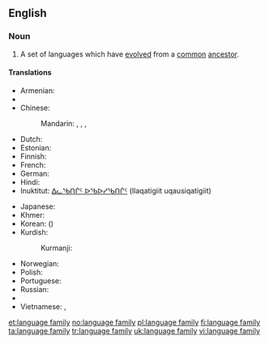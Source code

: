 ==English==
{{wikipedia}}

===Noun===
{{en-noun|language families|head=[[language]] [[family]]}}

# {{context|linguistics|lang=en}} A set of languages which have [[evolved]] from a [[common]] [[ancestor]].

====Translations====
{{trans-top|set of languages}}
* Armenian: {{t|hy|լեզվաընտանիք|sc=Armn}}
* {{trreq|Burmese}}
* Chinese:
*: Mandarin: {{t|cmn|語系|sc=Hani}}, {{t+|cmn|语系|tr=yǔxì|sc=Hani}}, {{t|cmn|語族|sc=Hani}}, {{t+|cmn|语族|tr=yǔzú|sc=Hani}}
* Dutch: {{t+|nl|taalfamilie|c}}
* Estonian: {{t|et|keelkond}}
* Finnish: {{t+|fi|kielikunta}}
* French: {{t|fr|famille de langues|f}}
* German: {{t+|de|Sprachfamilie|f}}
* Hindi: {{t|hi|भाषा-परिवार|m|tr=bhāṣā-parivār}}
* Inuktitut: [[ᐃᓚᖃᑎᒌᑦ ᐅᖃᐅᓯᖃᑎᒌᑦ]] (Ilaqatigiit uqausiqatigiit)
{{trans-mid}}
* Japanese: {{t|ja|語族|tr=ごぞく, gozoku|sc=Jpan}}
* Khmer: {{t|km|អំបូរភាសា|sc=Khmr|tr=ɑmboo pʰiesaa}}
* Korean: {{t+|ko|어족|tr=eo-jok|sc=Hang}} ({{t+|ko|語族|sc=Kore}})
* Kurdish:
*: Kurmanji: {{t|kmr|zimanmalbat|f}}
* Norwegian: {{t+|no|språkfamilie|m}}
* Polish: {{l|pl|rodzina}} {{l|pl|językowy|językowa}} {{g|f}}
* Portuguese: {{t|pt|família linguística|f}}
* Russian: {{t|ru|языковая семья|f|tr=jazykovája semʹjá|sc=Cyrl}}
* {{trreq|Tibetan}}
* Vietnamese: {{t|vi|ngữ hệ}}, {{t|vi|hệ ngôn ngữ}}
{{trans-bottom}}

[[et:language family]]
[[no:language family]]
[[pl:language family]]
[[fi:language family]]
[[ta:language family]]
[[tr:language family]]
[[uk:language family]]
[[vi:language family]]